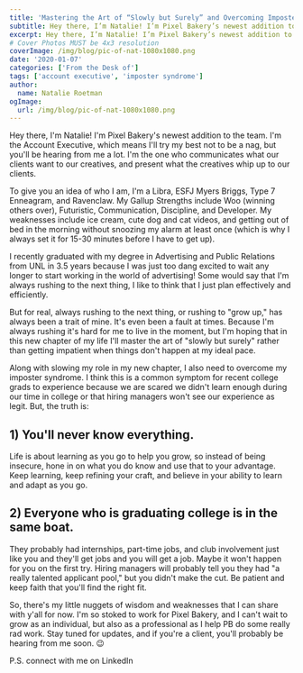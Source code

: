 ```yaml
---
title: 'Mastering the Art of “Slowly but Surely” and Overcoming Imposter Syndrome'
subtitle: Hey there, I’m Natalie! I’m Pixel Bakery’s newest addition to the team.
excerpt: Hey there, I’m Natalie! I’m Pixel Bakery’s newest addition to the team. I’m the Account Executive, which means I’ll try my best not to be a nag, but you’ll be hearing from me a lot. I’m the one who communicates what our clients want to our creatives, and present what the creatives whip up to our clients.
# Cover Photos MUST be 4x3 resolution
coverImage: /img/blog/pic-of-nat-1080x1080.png
date: '2020-01-07'
categories: ['From the Desk of']
tags: ['account executive', 'imposter syndrome']
author:
  name: Natalie Roetman
ogImage:
  url: /img/blog/pic-of-nat-1080x1080.png
---
```


Hey there, I'm Natalie! I'm Pixel Bakery's newest addition to the team. I'm the Account Executive, which means I'll try my best not to be a nag, but you'll be hearing from me a lot. I'm the one who communicates what our clients want to our creatives, and present what the creatives whip up to our clients.

To give you an idea of who I am, I'm a Libra, ESFJ Myers Briggs, Type 7 Enneagram, and Ravenclaw. My Gallup Strengths include Woo (winning others over), Futuristic, Communication, Discipline, and Developer. My weaknesses include ice cream, cute dog and cat videos, and getting out of bed in the morning without snoozing my alarm at least once (which is why I always set it for 15-30 minutes before I have to get up).

I recently graduated with my degree in Advertising and Public Relations from UNL in 3.5 years because I was just too dang excited to wait any longer to start working in the world of advertising! Some would say that I'm always rushing to the next thing, I like to think that I just plan effectively and efficiently.

But for real, always rushing to the next thing, or rushing to "grow up," has always been a trait of mine. It's even been a fault at times. Because I'm always rushing it's hard for me to live in the moment, but I'm hoping that in this new chapter of my life I'll master the art of "slowly but surely" rather than getting impatient when things don't happen at my ideal pace.

Along with slowing my role in my new chapter, I also need to overcome my imposter syndrome. I think this is a common symptom for recent college grads to experience because we are scared we didn't learn enough during our time in college or that hiring managers won't see our experience as legit. But, the truth is:

## 1) You'll never know everything.

Life is about learning as you go to help you grow, so instead of being insecure, hone in on what you do know and use that to your advantage. Keep learning, keep refining your craft, and believe in your ability to learn and adapt as you go.

## 2) Everyone who is graduating college is in the same boat.

They probably had internships, part-time jobs, and club involvement just like you and they'll get jobs and you will get a job. Maybe it won't happen for you on the first try. Hiring managers will probably tell you they had "a really talented applicant pool," but you didn't make the cut. Be patient and keep faith that you'll find the right fit.

So, there's my little nuggets of wisdom and weaknesses that I can share with y'all for now. I'm so stoked to work for Pixel Bakery, and I can't wait to grow as an individual, but also as a professional as I help PB do some really rad work. Stay tuned for updates, and if you're a client, you'll probably be hearing from me soon. 😉

P.S. connect with me on LinkedIn
